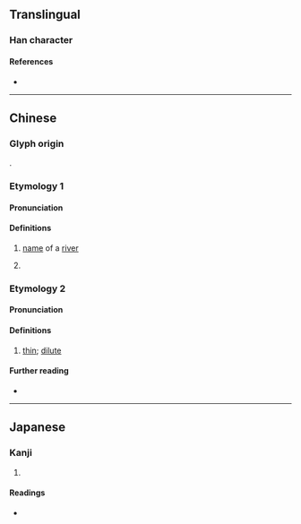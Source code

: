 {{character info/new}}
==Translingual==

===Han character===
{{Han char|rn=85|rad=水|as=11|sn=14|four=|canj=EJDK|ids=⿰氵教 (GHT),⿰氵敎 (J)}}

====References====
* {{Han ref|kx=0645.250|dkj=18132|hdz=31713.050|uh=6F16|ud=28438}}

----

==Chinese==
{{zh-forms}}

===Glyph origin===
{{Han compound|水|alt1=氵|教|c1=s|c2=p|t1=water|ls=psc}}.

===Etymology 1===
{{rfe|zh}}

====Pronunciation====
{{zh-pron
|m=jiào
|c=gaau3
|cat=pn
}}

====Definitions====
{{zh-hanzi}}

# [[name]] of a [[river]] {{rfclarify|zh}}
# {{zh-alt-form|滘|dot=,}} {{zh-used in|東漖|nocap=1|dot=,}} {{n-g|a place name in Guangzhou.}}

===Etymology 2===

====Pronunciation====
{{zh-pron
|mn=kà
|mn-t=ga3
}}

====Definitions====
{{zh-hanzi}} {{tlb|zh|Min Nan}}

# [[thin]]; [[dilute]]
#: {{zh-ant|*洘}}

====Further reading====
* {{thcwd|10639}}

----

==Japanese==

===Kanji===
{{ja-kanji|grade=|rs=水11}}

# {{rfdef|ja|sort=水11}}

====Readings====
* {{ja-readings|on=[[こう]] (kō), [[きょう]] (kyō)|kun=}}